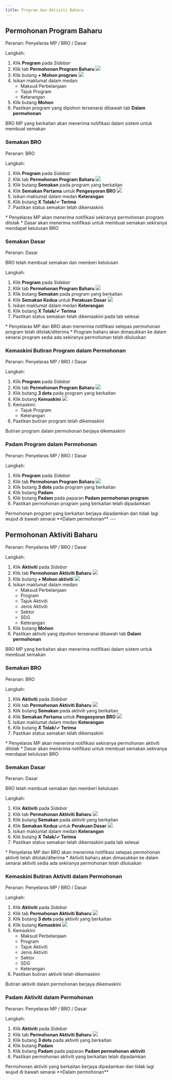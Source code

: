 ```yaml
---
title: Program dan Aktiviti Baharu
---
```


## Permohonan Program Baharu
Peranan: Penyelaras MP / BRO / Dasar

Langkah:
1. Klik **Program** pada *Sidebar*
2. Klik tab **Permohonan Program Baharu**
![](./images/prg-baharu1a.png)
3. Klik butang **+ Mohon program**
![](./images/prg-baharu1b.png)
4. Isikan maklumat dalam medan:
    * Maksud Perbelanjaan
    * Tajuk Program
    * Keterangan
5. Klik butang **Mohon**
6. Pastikan program yang dipohon tersenarai dibawah tab **Dalam permohonan**

<Callout title="Outcome">
BRO MP yang berkaitan akan menerima notifikasi dalam sistem untuk membuat semakan
</Callout>

### Semakan BRO
Peranan: BRO

Langkah:
1. Klik **Program** pada *Sidebar*
2. Klik tab **Permohonan Program Baharu**
![](./images/prg-baharu2a.png)
3. Klik butang **Semakan** pada program yang berkaitan
4. Klik **Semakan Pertama** untuk **Pengesyoran BRO**
![](./images/prg-baharu2b.png)
5. Isikan maklumat dalam medan **Keterangan**
6. Klik butang **X Tolak/✓ Terima**
7. Pastikan status semakan telah dikemaskini

<Callout title="Outcome">
* Penyelaras MP akan menerima notifikasi sekiranya permohonan program ditolak
* Dasar akan menerima notifikasi untuk membuat semakan sekiranya mendapat kelulusan BRO
</Callout>

### Semakan Dasar
Peranan: Dasar

<Callout title="Pra-syarat" type="warn"> 
BRO telah membuat semakan dan memberi kelulusan
</Callout>

Langkah:
1. Klik **Program** pada *Sidebar*
2. Klik tab **Permohonan Program Baharu**
![](./images/prg-baharu3a.png)
3. Klik butang **Semakan** pada program yang berkaitan
4. Klik **Semakan Kedua** untuk **Perakuan Dasar**
![](./images/prg-baharu3b.png)
5. Isikan maklumat dalam medan **Keterangan**
6. Klik butang **X Tolak/✓ Terima**
7. Pastikan status semakan telah dikemaskini pada tab selesai

<Callout title="Outcome">
* Penyelaras MP dan BRO akan menerima notifikasi selepas permohonan program telah ditolak/diterima
* Program baharu akan dimasukkan ke dalam senarai program sedia ada sekiranya permohonan telah diluluskan
</Callout>

### Kemaskini Butiran Program dalam Permohonan
Peranan: Penyelaras MP / BRO / Dasar

Langkah:
1. Klik **Program** pada *Sidebar*
2. Klik tab **Permohonan Program Baharu**
![](./images/prg-baharu4a.png)
3. Klik butang **3 dots** pada program yang berkaitan
4. Klik butang **Kemaskini**
![](./images/prg-baharu4b.png)
5. Kemaskini:
    * Tajuk Program
    * Keterangan
6. Pastikan butiran program telah dikemaskini

<Callout title="Outcome">
Butiran program dalam permohonan berjaya dikemaskini
</Callout>

### Padam Program dalam Permohonan
Peranan: Penyelaras MP / BRO / Dasar

Langkah:
1. Klik **Program** pada *Sidebar*
2. Klik tab **Permohonan Program Baharu**
![](./images/prg-baharu5.png)
3. Klik butang **3 dots** pada program yang berkaitan
4. Klik butang **Padam**
5. Klik butang **Padam** pada paparan **Padam permohonan program**
6. Pastikan permohonan program yang berkaitan telah dipadamkan

<Callout title="Outcome">
Permohonan program yang berkaitan berjaya dipadamkan dan tidak lagi wujud di bawah senarai **Dalam permohonan**
</Callout>
---

## Permohonan Aktiviti Baharu
Peranan: Penyelaras MP / BRO / Dasar

Langkah:
1. Klik **Aktiviti** pada *Sidebar*
2. Klik tab **Permohonan Aktiviti Baharu**
![](./images/akt-baharu1a.png)
3. Klik butang **+ Mohon aktiviti**
![](./images/akt-baharu1b.png)
4. Isikan maklumat dalam medan:
    * Maksud Perbelanjaan
    * Program
    * Tajuk Aktiviti
    * Jenis Aktiviti
    * Sektor
    * SDG
    * Keterangan
5. Klik butang **Mohon**
6. Pastikan aktiviti yang dipohon tersenarai dibawah tab **Dalam permohonan**

<Callout title="Outcome">
BRO MP yang berkaitan akan menerima notifikasi dalam sistem untuk membuat semakan
</Callout>

### Semakan BRO
Peranan: BRO

Langkah:
1. Klik **Aktiviti** pada *Sidebar*
2. Klik tab **Permohonan Aktiviti Baharu**
![](./images/akt-baharu2a.png)
3. Klik butang **Semakan** pada aktiviti yang berkaitan
4. Klik **Semakan Pertama** untuk **Pengesyoran BRO**
![](./images/akt-baharu2b.png)
5. Isikan maklumat dalam medan **Keterangan**
6. Klik butang **X Tolak/✓ Terima**
7. Pastikan status semakan telah dikemaskini

<Callout title="Outcome">
* Penyelaras MP akan menerima notifikasi sekiranya permohonan aktiviti ditolak
* Dasar akan menerima notifikasi untuk membuat semakan sekiranya mendapat kelulusan BRO
</Callout>

### Semakan Dasar
Peranan: Dasar

<Callout title="Pra-syarat" type="warn"> 
BRO telah membuat semakan dan memberi kelulusan
</Callout>

Langkah:
1. Klik **Aktiviti** pada *Sidebar*
2. Klik tab **Permohonan Aktiviti Baharu**
![](./images/akt-baharu3a.png)
3. Klik butang **Semakan** pada aktiviti yang berkaitan
4. Klik **Semakan Kedua** untuk **Perakuan Dasar**
![](./images/akt-baharu3b.png)
5. Isikan maklumat dalam medan **Keterangan**
6. Klik butang **X Tolak/✓ Terima**
7. Pastikan status semakan telah dikemaskini pada tab selesai

<Callout title="Outcome">
* Penyelaras MP dan BRO akan menerima notifikasi selepas permohonan aktiviti telah ditolak/diterima
* Aktiviti baharu akan dimasukkan ke dalam senarai aktiviti sedia ada sekiranya permohonan telah diluluskan
</Callout>

### Kemaskini Butiran Aktiviti dalam Permohonan
Peranan: Penyelaras MP / BRO / Dasar

Langkah:
1. Klik **Aktiviti** pada *Sidebar*
2. Klik tab **Permohonan Aktiviti Baharu**
![](./images/akt-baharu4a.png)
3. Klik butang **3 dots** pada aktiviti yang berkaitan
4. Klik butang **Kemaskini**
![](./images/akt-baharu4b.png)
5. Kemaskini:
    * Maksud Perbelanjaan
    * Program
    * Tajuk Aktiviti
    * Jenis Aktiviti
    * Sektor
    * SDG
    * Keterangan
6. Pastikan butiran aktiviti telah dikemaskini

<Callout title="Outcome">
Butiran aktiviti dalam permohonan berjaya dikemaskini
</Callout>

### Padam Aktiviti dalam Permohonan
Peranan: Penyelaras MP / BRO / Dasar

Langkah:
1. Klik **Aktiviti** pada *Sidebar*
2. Klik tab **Permohonan Aktiviti Baharu**
![](./images/akt-baharu5.png)
3. Klik butang **3 dots** pada aktiviti yang berkaitan
4. Klik butang **Padam**
5. Klik butang **Padam** pada paparan **Padam permohonan aktiviti**
6. Pastikan permohonan aktiviti yang berkaitan telah dipadamkan

<Callout title="Outcome">
Permohonan aktiviti yang berkaitan berjaya dipadamkan dan tidak lagi wujud di bawah senarai **Dalam permohonan**
</Callout>